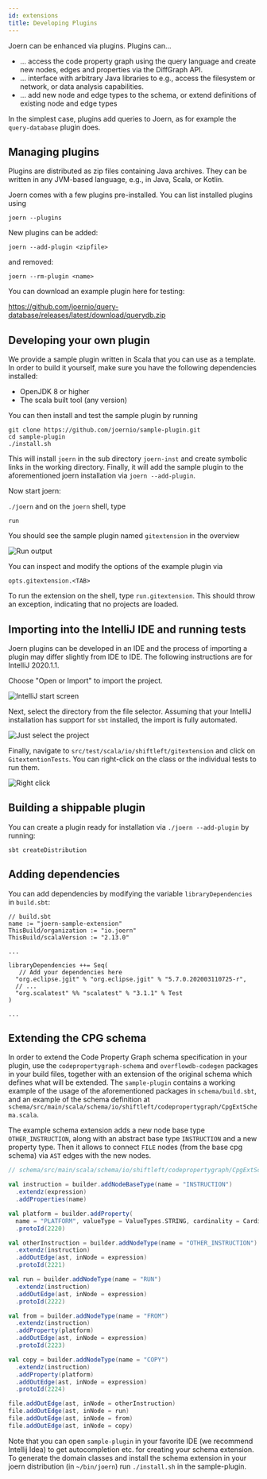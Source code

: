 ```yaml
---
id: extensions
title: Developing Plugins
---
```


Joern can be enhanced via plugins. Plugins can...

* ... access the code property graph using the query language
and create new nodes, edges and properties via the DiffGraph
API.
* ... interface with arbitrary Java libraries to
e.g., access the filesystem or network, or data analysis capabilities.
* ... add new node and edge types to the
schema, or extend definitions of existing node and edge types

In the simplest case, plugins add queries to Joern, as for example the 
`query-database` plugin does.

## Managing plugins

Plugins are  distributed as zip files containing Java archives. They
can be written in any JVM-based language, e.g., in Java, Scala, or
Kotlin.

Joern comes with a few plugins pre-installed. You can list installed
plugins using

```
joern --plugins
```

New plugins can be added:

```
joern --add-plugin <zipfile>
```

and removed:

```
joern --rm-plugin <name>
```

You can download an example plugin here for testing:

https://github.com/joernio/query-database/releases/latest/download/querydb.zip

## Developing your own plugin

We provide a sample plugin written in Scala that you can use as a template.
In order to build it yourself, make sure you have the following dependencies
installed:

* OpenJDK 8 or higher
* The scala built tool (any version)

You can then install and test the sample plugin by running

```
git clone https://github.com/joernio/sample-plugin.git
cd sample-plugin
./install.sh
```

This will install `joern` in the sub directory `joern-inst` and create 
symbolic links in the working directory. Finally, it will add the sample 
plugin to the aforementioned joern installation via `joern --add-plugin`.

Now start joern:

``
./joern
``
and on the `joern` shell, type

```
run
```

You should see the sample plugin named `gitextension` in the overview

![Run output](/img/run.png)


You can inspect and modify the options of the example plugin via

```
opts.gitextension.<TAB>
```

To run the extension on the shell, type `run.gitextension`. This should 
throw an exception, indicating that no projects are loaded.

## Importing into the IntelliJ IDE and running tests

Joern plugins can be developed in an IDE and the process of
importing a plugin may differ slightly from IDE to IDE. The
following instructions are for IntelliJ 2020.1.1.

Choose "Open or Import" to import the project.

![IntelliJ start screen](/img/startscreen.png)


Next, select the directory from the file selector. Assuming that your
IntelliJ installation has support for `sbt` installed, the import is
fully automated.

![Just select the project](/img/select.png)


Finally, navigate to `src/test/scala/io/shiftleft/gitextension` and
click on `GitextentionTests`. You can right-click on the class or the
individual tests to run them.

![Right click](/img/runtests.png)


## Building a shippable plugin

You can create a plugin ready for installation via `./joern --add-plugin` by 
running:

```
sbt createDistribution
```

## Adding dependencies

You can add dependencies by modifying the variable
`libraryDependencies` in `build.sbt`:

```
// build.sbt
name := "joern-sample-extension"
ThisBuild/organization := "io.joern"
ThisBuild/scalaVersion := "2.13.0"

...

libraryDependencies ++= Seq(
   // Add your dependencies here
  "org.eclipse.jgit" % "org.eclipse.jgit" % "5.7.0.202003110725-r",
  // ...
  "org.scalatest" %% "scalatest" % "3.1.1" % Test
)

...
```

## Extending the CPG schema

In order to extend the Code Property Graph schema specification in your
plugin, use the `codepropertygraph-schema` and `overflowdb-codegen` packages
in your build files, together with an extension of the original schema which
defines what will be extended. The `sample-plugin` contains a working example
of the usage of the aforementioned packages in `schema/build.sbt`, and an example
of the schema definition at `schema/src/main/scala/schema/io/shiftleft/codepropertygraph/CpgExtSchema.scala`.

The example schema extension adds a new node base type `OTHER_INSTRUCTION`, along with an abstract base type `INSTRUCTION`
and a new property type. Then it allows to connect `FILE` nodes (from the base cpg schema) via `AST` edges with the new nodes. 

```scala
// schema/src/main/scala/schema/io/shiftleft/codepropertygraph/CpgExtSchema.scala

val instruction = builder.addNodeBaseType(name = "INSTRUCTION")
  .extendz(expression)
  .addProperties(name)

val platform = builder.addProperty(
  name = "PLATFORM", valueType = ValueTypes.STRING, cardinality = Cardinality.One)
  .protoId(2220)

val otherInstruction = builder.addNodeType(name = "OTHER_INSTRUCTION")
  .extendz(instruction)
  .addOutEdge(ast, inNode = expression)
  .protoId(2221)

val run = builder.addNodeType(name = "RUN")
  .extendz(instruction)
  .addOutEdge(ast, inNode = expression)
  .protoId(2222)

val from = builder.addNodeType(name = "FROM")
  .extendz(instruction)
  .addProperty(platform)
  .addOutEdge(ast, inNode = expression)
  .protoId(2223)

val copy = builder.addNodeType(name = "COPY")
  .extendz(instruction)
  .addProperty(platform)
  .addOutEdge(ast, inNode = expression)
  .protoId(2224)

file.addOutEdge(ast, inNode = otherInstruction)
file.addOutEdge(ast, inNode = run)
file.addOutEdge(ast, inNode = from)
file.addOutEdge(ast, inNode = copy)
```

Note that you can open `sample-plugin` in your favorite IDE (we recommend Intellij Idea) to get autocompletion etc. for creating your schema extension. To generate the domain classes and install the schema extension in your joern distribution (in `~/bin/joern`) run `./install.sh` in the sample-plugin. 